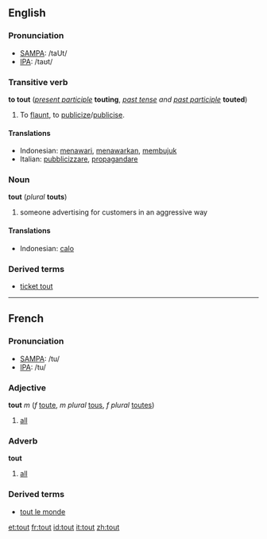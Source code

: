 ==English==
===Pronunciation===
*[[w:SAMPA|SAMPA]]: /taUt/
*[[w:IPA|IPA]]: /taʊt/

===Transitive verb===
'''to tout''' (''[[present participle]]'' '''touting''', ''[[past tense]] and [[past participle]]'' '''touted''')

# To [[flaunt]], to [[publicize]]/[[publicise]].

====Translations====
*Indonesian: [[tawar|menawari]], [[tawar|menawarkan]], [[bujuk|membujuk]]
*Italian: [[pubblicizzare]], [[propagandare]]

===Noun===
'''tout''' (''plural'' '''touts''')
# someone advertising for customers in an aggressive way

====Translations====
*Indonesian: [[calo]]

===Derived terms===
*[[ticket tout]]

----
==French==
===Pronunciation===
*[[w:SAMPA|SAMPA]]: /tu/
*[[w:IPA|IPA]]: /tu/

===Adjective===
'''tout''' ''m'' (''f'' [[toute]], ''m plural'' [[tous]], ''f plural'' [[toutes]])

#[[all]]

===Adverb===
'''tout'''

#[[all]]

===Derived terms===
*[[tout le monde]]

[[et:tout]]
[[fr:tout]]
[[id:tout]]
[[it:tout]]
[[zh:tout]]